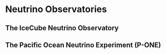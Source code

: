 # Neutrino Observatories


## The IceCube Neutrino Observatory

## The Pacific Ocean Neutrino Experiment (P-ONE)
